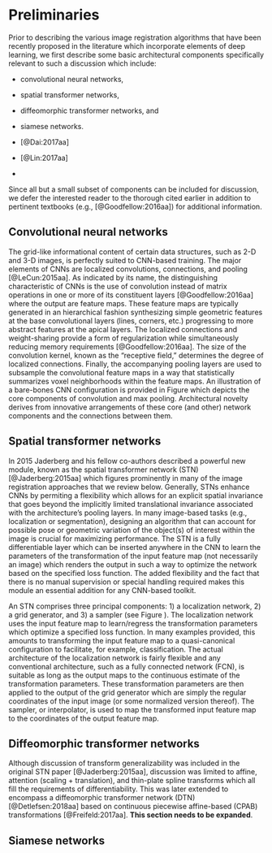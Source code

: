 
# Preliminaries

Prior to describing the various image registration algorithms that have been recently
proposed in the literature which incorporate elements of deep learning, we first describe some basic
architectural components specifically relevant to such a discussion which include:

* convolutional neural networks,

* spatial transformer networks,

* diffeomorphic transformer networks, and

* siamese networks.

\textcolor{red}{Should we discuss the following?}

* \textcolor{red}{Deformable convolutional networks} [@Dai:2017aa]

* \textcolor{red}{Inverse compositional networks} [@Lin:2017aa]

* \textcolor{red}{encoders/decoders, U-net}

Since all but a small subset of components can be included for discussion, we defer the interested
reader to the thorough cited earlier in addition to pertinent textbooks (e.g.,
[@Goodfellow:2016aa]) for additional information.

## Convolutional neural networks

The grid-like informational content of certain data structures, such as 2-D and 3-D images, is
perfectly suited to CNN-based training.  The major elements of CNNs are
localized convolutions, connections, and pooling [@LeCun:2015aa].
As indicated by its name, the distinguishing characteristic
of CNNs is the use of convolution instead of matrix operations in one or more of its constituent
layers [@Goodfellow:2016aa] where the output are feature maps.  These feature maps are typically
generated in an hierarchical fashion synthesizing simple
geometric features at the base convolutional layers (lines, corners, etc.) progressing to more
abstract features at the apical layers.
The localized connections and weight-sharing provide a form of regularization while
simultaneously reducing memory requirements [@Goodfellow:2016aa].  The size of the
convolution kernel, known as the "receptive field," determines the degree of localized
connections.  Finally, the accompanying pooling layers are used to subsample the
convolutional feature maps in a way that statistically summarizes voxel neighborhoods
within the feature maps.  An illustration of a bare-bones CNN configuration is provided in
Figure \ref{fig:convnet} which depicts
the core components of convolution and max pooling.  Architectural novelty derives from
innovative arrangements of these core (and other) network components and the connections between
them.

\begin{figure}[!htb]
\centering
\includegraphics[width=0.95\textwidth]{Figures/ConvNet.pdf}
\caption{The basic elements of the CNN.
        The convolutional layer comprises several filters which
        are optimized in terms of their responses to various features
        found in the input layer.  Pooling is used to extract salient
        features and reduce computational complexity and passed on to
        subsequent layers.
        }
\label{fig:convnet}
\end{figure}

## Spatial transformer networks

In 2015 Jaderberg and his fellow co-authors described a powerful new module, known
as the spatial transformer network (STN) [@Jaderberg:2015aa] which figures prominently
in many of the image registration approaches that we review below.
Generally, STNs enhance CNNs by permiting a flexibility which allows for an explicit spatial
invariance that goes beyond the implicitly limited translational invariance associated
with the architecture's pooling layers.  In many image-based tasks
(e.g., localization or segmentation), designing an
algorithm that can account for possible pose or geometric variation of the
object(s) of interest within the image is crucial for maximizing performance.
The STN is a fully differentiable layer which can be inserted anywhere in the
CNN to learn the parameters of the transformation of the input feature map (not
necessarily an image) which renders the output in such a way to optimize the
network based on the specified loss function.  The added flexibility and the
fact that there is no manual supervision or special handling required makes
this module an essential addition for any CNN-based toolkit.

\begin{figure}[!htb]
\centering
\includegraphics[width=0.95\textwidth]{Figures/STN.pdf}
\caption{Diagrammatic illustration of the spatial transformer network.  The STN
         can be placed anywhere within a CNN to provide spatial invariance for the
         input feature map.  Core components include the localization network used
         to learn/predict the parameters which transform the input feature map.
         The transformed output feature map is generated with the grid generator
         and sampler.
        }
\label{fig:stn}
\end{figure}

An STN comprises three principal components:  1) a localization network,
2) a grid generator, and 3) a sampler (see Figure \ref{fig:stn}).  The localization
network uses the input feature map to learn/regress the transformation parameters
which optimize a specified loss function.  In many examples provided, this amounts
to transforming the input feature map to a quasi-canonical configuration to facilitate,
for example, classification.  The actual architecture of the localization network is
fairly flexible and any conventional architecture, such as a fully connected network
(FCN), is suitable as long as the output maps to the continuous estimate of the
transformation parameters.  These transformation parameters are then applied to
the output of the grid generator which are simply the regular coordinates of the input
image (or some normalized version thereof).  The sampler, or interpolator, is used
to map the transformed input feature map to the coordinates of the output feature map.


## Diffeomorphic transformer networks

Although discussion of transform generalizability was included in the original STN paper
[@Jaderberg:2015aa], discussion was limited to affine, attention (scaling + translation),
and thin-plate spline transforms which all fill the requirements of differentiability.  This
was later extended to encompass a diffeomorphic transformer network (DTN) [@Detlefsen:2018aa]
based on continuous piecewise affine-based (CPAB) transformations [@Freifeld:2017aa].
__This section needs to be expanded__.




## Siamese networks

\begin{figure}[!htb]
\centering
\includegraphics[width=0.95\textwidth]{Figures/SiameseNet.jpg}
\caption{Diagrammatic illustration of the spatial transformer network.
        }
\label{fig:stn}
\end{figure}
